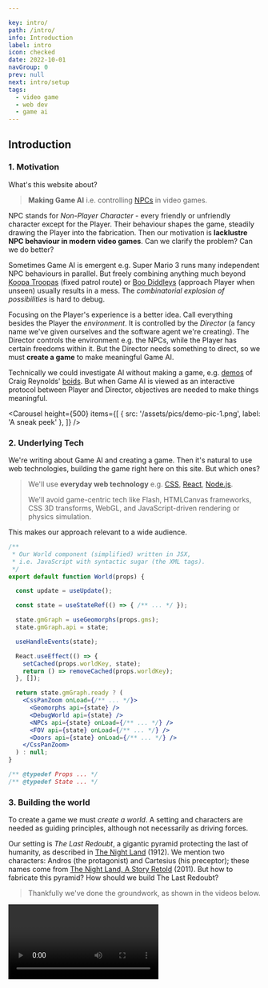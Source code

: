 ```yaml
---

key: intro/
path: /intro/
info: Introduction
label: intro
icon: checked
date: 2022-10-01
navGroup: 0
prev: null
next: intro/setup
tags:
  - video game
  - web dev
  - game ai
---
```



## Introduction

### 1. Motivation

What's this website about?

> **Making Game AI** i.e. controlling [NPCs](https://en.wikipedia.org/wiki/Non-player_character) in video games.

NPC stands for _Non-Player Character_ - 
every friendly or unfriendly character except for the Player.
Their behaviour shapes the game, steadily drawing the Player into the fabrication.
Then our motivation is **lacklustre NPC behaviour in modern video games**.
Can we clarify the problem?
Can we do better?

Sometimes Game AI is emergent
e.g. Super Mario 3 runs many independent NPC behaviours in parallel.
But freely combining anything much beyond [Koopa Troopas](https://en.wikipedia.org/wiki/Koopa_Troopa) (fixed patrol route) or [Boo Diddleys](https://en.wikipedia.org/wiki/Boo_(character)) (approach Player when unseen) usually results in a mess.
The _combinatorial explosion of possibilities_ is hard to debug.

Focusing on the Player's experience is a better idea.
Call everything besides the Player the _environment_.
It is controlled by the _Director_ (a fancy name we've given ourselves and the software agent we're creating).
The Director controls the environment e.g. the NPCs, while the Player has certain freedoms within it.
But the Director needs something to direct,
so we must **create a game** to make meaningful Game AI.

<aside title="parallel-vs-player-xp">

  Technically we could investigate AI without making a game,
  e.g. [demos](https://github.com/RafaelKuebler/Flocking) of Craig Reynolds' [boids](http://www.cs.toronto.edu/~dt/siggraph97-course/cwr87/).
  But when Game AI is viewed as an interactive protocol between Player and Director,
  objectives are needed to make things meaningful.

</aside>

<Carousel
  height={500}
  items={[
    { src: '/assets/pics/demo-pic-1.png', label: 'A sneak peek' },
  ]}
/>


### 2. Underlying Tech

We're writing about Game AI and creating a game.
Then it's natural to use web technologies, building the game right here on this site.
But which ones?

> We'll use **everyday web technology** e.g. [CSS](https://en.wikipedia.org/wiki/CSS), [React](https://en.wikipedia.org/wiki/React_(JavaScript_library)), [Node.js](https://en.wikipedia.org/wiki/Node.js).
>
> We'll avoid game-centric tech like Flash, HTMLCanvas frameworks, CSS 3D transforms, WebGL,
> and JavaScript-driven rendering or physics simulation.

This makes our approach relevant to a wide audience.

```jsx
/**
 * Our World component (simplified) written in JSX,
 * i.e. JavaScript with syntactic sugar (the XML tags).
 */
export default function World(props) {

  const update = useUpdate();

  const state = useStateRef(() => { /** ... */ });

  state.gmGraph = useGeomorphs(props.gms);
  state.gmGraph.api = state;

  useHandleEvents(state);

  React.useEffect(() => {
    setCached(props.worldKey, state);
    return () => removeCached(props.worldKey);
  }, []);

  return state.gmGraph.ready ? (
    <CssPanZoom onLoad={/** ... */}>
      <Geomorphs api={state} />
      <DebugWorld api={state} />
      <NPCs api={state} onLoad={/** ... */} />
      <FOV api={state} onLoad={/** ... */} />
      <Doors api={state} onLoad={/** ... */} />
    </CssPanZoom>
  ) : null;
}

/** @typedef Props ... */
/** @typedef State ... */

```


### 3. Building the world

To create a game we must _create a world_.
A setting and characters are needed as guiding principles,
although not necessarily as driving forces.

Our setting is _The Last Redoubt_, a gigantic pyramid protecting the last of humanity, as described in [The Night Land](https://en.wikipedia.org/wiki/The_Night_Land) (1912).
We mention two characters: Andros (the protagonist) and Cartesius (his preceptor);
these names come from [The Night Land, A Story Retold](https://en.wikipedia.org/wiki/The_Night_Land#Pastiche,_homages_and_sequels) (2011).
But how to fabricate this pyramid?
How should we build The Last Redoubt?

> Thankfully we've done the groundwork, as shown in the videos below.

<Video videoKey="video--intro-first" />

<aside title="starship-geomorphs">

  The graphics above depict Geomorph 301 (a.k.a. _Bridge_) from Robert Pearce's [Starship Geomorphs 2.0](http://travellerrpgblog.blogspot.com/2018/10/the-starship-geomorphs-book-if-finally.html).
  We've recreated it using 9 of his [Starship Symbols](http://travellerrpgblog.blogspot.com/2020/08/starship-symbols-book.html),
  available as PNGs thanks to [Eric Smith](http://ericbsmith.no-ip.org/geomorphs/).
  These wonderful assets provide one of the foundation stones upon which our game is built.

</aside>

It is worth making a few observations about the videos shown above.

> **The game has a birdseye viewpoint**.
>
> Avoiding game-centric tech rules out 3D graphics.<SideNote>Although 3D isometric<br/>projection is possible.</SideNote>

> **The Player interacts via clicks or touches**.
>
> Websites rarely use keyboard controls (except for accessibility).

> **The Player moves by navigating the [navmesh](https://en.wikipedia.org/wiki/Navigation_mesh#:~:text=A%20navigation%20mesh%2C%20or%20navmesh,video%20game%20AI%20in%202000.), opening nearby doors**.
>
> Clicks are converted into world coordinates and a navpath is computed.
> The Player is animated using the [Web Animations API](https://developer.mozilla.org/en-US/docs/Web/API/Web_Animations_API) (essentially CSS). 
> Doors are clickable [divs](https://developer.mozilla.org/en-US/docs/Web/API/HTMLDivElement).

> **The Player is _situated_ with limited visual range**.
>
> How do we restrict the Player's view?
> We use two copies of the [same PNG](/assets/geomorph/g-301--bridge.png "@new-tab") (one atop the other).
> The top one is inverted ([CSS filter](https://developer.mozilla.org/en-US/docs/Web/CSS/filter)) and also masked ([CSS clip-path](https://developer.mozilla.org/en-US/docs/Web/CSS/clip-path)).

The camera ([CSS transforms](https://developer.mozilla.org/en-US/docs/Web/CSS/transform)) further restricts what can be seen, although we can peek by panning and zooming.
These points are illustrated below.

<Carousel
  baseSrc="/assets/pics/intro-carousel/"
  height={450}
  breakpoints={{
    300: {
      slidesPerView: 1,
    },
    450: {
      slidesPerView: 2,
    },
    900: {
      slidesPerView: 3,
    },
  }}
  items={[
    { src: 'birdseye.png', label: 'Birdseye Viewpoint' },
    { src: 'open-nearby-door.png', label: 'Open door via click/touch' },
    { src: 'click-navmesh.png', label: 'Click navmesh to walk' },
    { src: 'enter-door.png', label: 'Entering door changes view'},
    { src: 'can-go-round-corners.png', label: 'Navigate around corners' },
    { src: 'open-door-see-more.png', label: 'Open door & see more' },
    { src: 'pan-zoom-see-more.png', label: 'Pan-zoom to peek' },
  ]}
/>

So our approach uses [everyday web dev tech](#2--underlying-tech) as promised.
We'll interact with the real McCoy in the next section.
For those itching to see how it is built, check out [this CodeSandbox](https://codesandbox.io/s/tty-world-1-0s9wfl?file=/src/index.js "@new-tab").


### 4. Directing the world

We've made progress towards _building_ a world.
But what about _directing it_?

<aside title="recall-our-motivation">

What do we mean by **directing**?

Recall our motivation: _understanding and improving Game AI_.
Instead of implementing parallel systems,
we'll modify the Player's experience e.g.

- Spawn enemy when Player walks through 3 doors.
- Build tension by showing enemies at fringes of vision.
- Tempt Player to particular area and ambush them.
- Indicate room purpose via ghostly replay.
- Orchestrate enemy search party.

This ongoing fabrication of the player's experience is _directing_.

</aside>

The [videos above](#video--intro-first) show a [_terminal_](https://xtermjs.org/ "@new-tab") (black window with mostly green text).
We can type commands and press enter to run them.
They are parsed using the excellent [mvdan-sh](https://www.npmjs.com/package/mvdan-sh),
and then interpreted by our own specially written interpreter.
Collectively they convert POSIX-like commands into JavaScript and execute it.
Then:

<!-- > If Game AI (NPC behaviour) is the interaction between the Director (human-software amalgam) and the Player, -->
> **we can direct by running commands in one or more terminals**.
>
> These commands may include scripts and long-running processes.


An extended example:

<Carousel
  height={220}
  pagination={{ clickable: true }}
  items={[
    <>
      <p>
        Try clicking <i>interact</i> below.
      </p>
      <p>
        After a few lines, you'll see repetitions <b>polling for cached query</b>{' '}
        (if not, click reset <Icon icon="refresh" small inline />).
        Clicking disable <Icon icon="cross-circle" small inline />,
        you'll see <b>paused session</b> and the <i>interact</i> button returns.
      </p>
    </>
    ,
    <>
      <p>Press <i>interact</i> again, and this time click on the 2nd tab.</p>
      <p>You'll see the world from the videos, we suggest you have a play around.</p>
    </>
    ,
    <>
      <p>Finally return to the 1st tab and scroll to the top.</p>
      <p>Some of these commands are described in the table below.</p>
    </>
  ]}
/>

<Tabs
  id="intro-1"
  initEnabled={false}
  height={500}
  tabs={[
    [
      {
          type: 'terminal',
          filepath: 'intro-tty-1',
          env: { WORLD_KEY: 'intro-world-1', PROFILE: profileLookup['profile-1-a']() },
      },
      { type: 'component', filepath: 'intro-world-1' },
    ],
  ]}
  initHorizontal
  // persistLayout
/>

Let's try to understand some of the lines above.

| Line | Info |
| --- | ----------- |
| ℹ️`  Running /home/PROFILE` | The absolute path <InlineCode copy>/home/PROFILE</InlineCode> refers to a string (the terminal's initialisation script). Try typing it into the terminal, or click and paste (easier on a mobile). |
| `source /etc/util-1` | The 1st line of the string at `/home/PROFILE`. This command executes the string at <InlineCode copy>/etc/util-1</InlineCode> which defines util functions. |
| `source /etc/game-1` | From `/home/PROFILE`, <InlineCode copy>/etc/game-1</InlineCode> defines game-related functions. List all functions via <InlineCode copy>declare</InlineCode>. Those with a dev console can <InlineCode copy>declare \| log</InlineCode>. |
| `awaitWorld` | From `/home/PROFILE`, this command awaits a world whose identifier is the string at <InlineCode copy>/home/WORLD_KEY</InlineCode>. While polling it sends lines, as we saw. |

  What about the rest of `/home/PROFILE`?

  It spawns Andros, sets him as the Player,
  and finally initiates 3 long-running background processes.
  That is,
  (a) the camera tracks Andros,
  (b) clicking the navmesh makes him walk,
  (c) clicking outside the navmesh makes him turn.

<aside title="js-shell">

  Our [shell](https://en.wikipedia.org/wiki/Shell_(computing)#Command-line_shells) wraps JavaScript in a Command Line Interface.
  The central entities in JavaScript are **values** (primitive or object) rather than files.
  Each terminal has an associated root object where
  e.g. `root.home.PROFILE` is a string defining the initialisation script.

</aside>

We've recorded the above example on desktop and mobile.

<Video videoKey="video--intro-world-tty" />


### 5. Finished product

Game developers are prone to a particular disease.
They try to make a game but create a _game engine_ instead.
Years of effort with zero result.
Thankfully, our driving force is _Game AI_ rather than releasing a game.
We'll publish the process step-by-step right here.
It is relevant to a wide audience: web developers and video game enthusiasts.

No one knows how to study Game AI abstractly.
It rarely overlaps with the academic subject _Artificial Intelligence_.
But we shouldn't forget
(a) the [Turing Test](https://en.wikipedia.org/wiki/Computing_Machinery_and_Intelligence) was originally a gender-bending party game,
(b) providing believable NPC behaviour is analogous to winning this game.
This doesn't mean we are solving a problem of similar difficulty!
The Turing Test handles _arbitrary_ textual input,
whereas all existing implementations of believable NPC behaviour deal with very specific situations.

Lacking an abstract approach,
we'll embed all our ideas into a single video game.

> So what's our game going to be?

| | |
| --- | ----------- |
| **Setting** | A gargantuan pyramid housing the last of humanity, millions of years after the Sun has died. This structure is known as [The Last Redoubt](https://en.wikipedia.org/wiki/The_Night_Land). |
| **Storyline** | Andros must help defend the pyramid against invaders: _mental effluents_ and _unnatural incarnations_ who've broken through the Air Clog. |
| **Influences** | <InnerTable><><>[The Night Land](https://en.wikipedia.org/wiki/The_Night_Land "@new-tab")</><>An early sci-fi story (1912).</></><><>[Theravada Buddhism](https://en.wikipedia.org/wiki/Theravada "@new-tab")</><>The religion of the last of humanity.</></><><>[Teleglitch](https://en.wikipedia.org/wiki/Teleglitch "@new-tab")</><>Top-down survival-horror roguelike.</></><><>[Fallout 1, 2](https://en.wikipedia.org/wiki/Fallout_(video_game) "@new-tab")</><>Oblique turn-based RPGs.</></><><>[GTA 1, 2](https://en.wikipedia.org/wiki/Grand_Theft_Auto_(video_game) "@new-tab")</><>Top-down open-world action games.</></></InnerTable> |

<aside title="game-influences">

Teleglitch (2013) is a strong influence.

> The protagonist must escape a military base (as opposed to protecting it).
Levels are randomly generated by connecting "modules" (like Geomorphs).
The top-down line-of-sight view also provides inspiration.

Fallout 1 &amp; 2 and GTA 1 &amp; 2 are breathtakingly brilliant open-world games from the late 90s.
They'll serve as reference points and sources of inspiration.

</aside>

We expect to continually alternate between exposition and Game AI development.
But we mustn't meander too much or we'll get lost.
Then a level or scenario (part of a level) should be kept in mind.

> **First level outline**.
>
> Andros has just travelled through the first 1000 cities.
> Cartesius encourages him to ordain into the 320 temples of the _Upper Pyramid_.
> Andros and the other Novices begin by learning certain
> hidden knowledge concerning the _Watchers_.

<aside title="articles-up-next">

Articles up next <RoadWorksIcon/>

- [_Our setup_](/intro/setup) explains how we done built what we done built.
- [_JS CLI_](/intro/js-cli) describes our in-browser JavaScript Command Line Interface.
- [_AI CLI_](/intro/ai-cli) extends our JS CLI with Game-AI-specific functions.

</aside>
